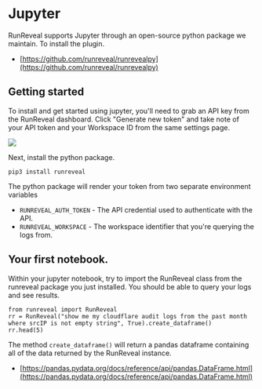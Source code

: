 # Jupyter

RunReveal supports Jupyter through an open-source python package we maintain. To install the plugin.

* [https://github.com/runreveal/runrevealpy](https://github.com/runreveal/runrevealpy)

## Getting started

To install and get started using jupyter, you'll need to grab an API key from the RunReveal dashboard. Click "Generate new token" and take note of your API token and your Workspace ID from the same settings page.

<img src="/jupyter-1.png"/>

Next, install the python package.

```
pip3 install runreveal
```

The python package will render your token from two separate environment variables

* `RUNREVEAL_AUTH_TOKEN` - The API credential used to authenticate with the API.
* `RUNREVEAL_WORKSPACE` - The workspace identifier that you're querying the logs from.

## Your first notebook.

Within your jupyter notebook, try to import the RunReveal class from the runreveal package you just installed. You should be able to query your logs and see results.

```
from runreveal import RunReveal
rr = RunReveal("show me my cloudflare audit logs from the past month where srcIP is not empty string", True).create_dataframe()
rr.head(5)
```

The method `create_dataframe()` will return a pandas dataframe containing all of the data returned by the RunReveal instance.

* [https://pandas.pydata.org/docs/reference/api/pandas.DataFrame.html](https://pandas.pydata.org/docs/reference/api/pandas.DataFrame.html)